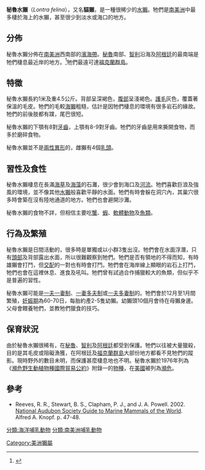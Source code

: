 {{Speciesbox
| name = 秘魯水獺
| status = EN
| status_system = IUCN3.1
| status_ref = <ref name=Redlist/>
| trend = unknown
| image = Lfelina.jpg
| genus = Lontra
| species = felina
| authority = ([[Juan_Ignacio_Molina|Molina]], 1782)
}}

'''秘魯水獺'''（''Lontra felina''），又名'''貓獺'''，是一種很稀少的[[水獺|水獺]]。牠們是[[南美洲|南美洲]]中最多棲於海上的水獺，甚至很少到淡水或海口的地方。

==分佈==
秘魯水獺分佈在[[南美洲|南美洲]]西南部的[[濱海帶|濱海帶]]。[[秘魯|秘魯]]南部、[[智利|智利]]沿海及[[阿根廷|阿根廷]]的最南端是牠們棲息最近岸的地方。<ref name=Redlist>{{IUCN2008|assessors=Alvarez, R. & Medina-Vogel, G.|year=2008|id=12303|title=Lontra felina|downloaded=02 January 2009}}</ref>牠們最遠可達[[福克蘭群島|福克蘭群島]]。

==特徵==
秘魯水獺長約1米及重4.5公斤。背部呈深褐色，[[腹部|腹部]]呈淺褐色。[[護毛|護毛]]灰色，覆蓋著保溫的毛皮。牠們的毛較[[海獺|海獺]]粗糙，估計是因牠們棲息的環境有很多岩石的緣故。牠們的前後肢都有蹼，尾巴很短。

秘魯水獺的下顎有8對[[牙齒|牙齒]]，上顎有8-9對牙齒。牠們的牙齒是用來撕開食物，而多於磨碎食物。

秘魯水獺並不是[[兩性異形|兩性異形]]的，雌獺有4個[[乳頭|乳頭]]。

==習性及食性==
秘魯水獺棲息在長滿[[海草|海草]]及[[海藻|海藻]]的石灘，很少會到海口及[[河流|河流]]。牠們喜歡巨浪及強風的環境，並不像其他[[水獺|水獺]]般喜歡平靜的水面。牠們有時會躲在洞穴內，其巢穴很多時會築在沒有陸地通道的地方。牠們也會避開沙灘。

秘魯水獺的食物不詳，但相信主要吃[[蟹|蟹]]、[[蝦|蝦]]、[[軟體動物|軟體動物]]及[[魚類|魚類]]。

==行為及繁殖==
秘魯水獺是日間活動的，很多時是單獨或以小群3隻出沒。牠們會在水面浮潛，只有[[頭部|頭部]]及背部露出水面，所以很難觀察到牠們。牠們是否有領地的不得而知，有時雄獺會打鬥，但[[交配|交配]]的一對也有時會打鬥。牠們會在海岸線上顯眼的岩石上打鬥，牠們也會在這裡休息、進食及吼叫。牠們曾有試過合作捕獵較大的魚類，但似乎不是普遍的習性。

秘魯水獺可能是[[一夫一妻制|一夫一妻制]]、[[一妻多夫制|一妻多夫制]]或[[一夫多妻制|一夫多妻制]]的。牠們會於12月至1月間繁殖，[[妊娠期|妊娠期]]為60-70日，每胎約產2-5隻幼獺。幼獺頭10個月會待在母獺身邊。父母會餵養牠們，並教牠們獵食的技巧。

==保育狀況==
由於秘魯水獺很稀有，在[[秘魯|秘魯]]、[[智利|智利]]及[[阿根廷|阿根廷]]都受到保護。牠們以往被大量獵殺，目的是其毛皮或阻礙漁獲，在阿根廷及[[福克蘭群島|福克蘭群島]]大部份地方都看不見牠們的蹤影。現時野外的數目未明，而保護甚麼棲息地也不明。秘魯水獺於1976年列為《[[瀕危野生動植物種國際貿易公約|瀕危野生動植物種國際貿易公約]]》附錄一的[[物種|物種]]，在[[美國|美國]]被列為[[瀕危|瀕危]]。

==參考==
{{reflist}}
* Reeves, R. R., Stewart, B. S., Clapham, P. J., and J. A. Powell. 2002. <u>National Audubon Society Guide to Marine Mammals of the World</u>. Alfred A. Knopf. p. 47-48.
{{Taxonbar|from=Q644224}}

[[Category:美洲獺屬|Category:美洲獺屬]]
[[分類:海洋哺乳動物|分類:海洋哺乳動物]]
[[分類:南美洲哺乳動物|分類:南美洲哺乳動物]]